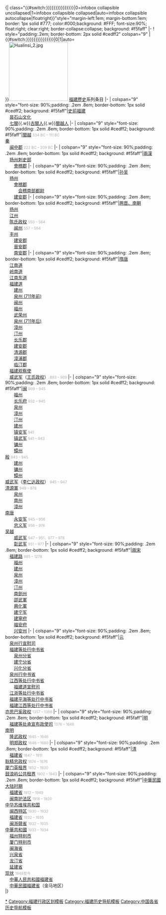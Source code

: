 <onlyinclude>{| class="{{#switch:{{{collapsed|{{{hidden|{{{折叠|{{{摺疊|{{{隐藏|{{{隱藏|}}}}}}}}}}}}}}}}}}|0=infobox collapsible uncollapsed|1=infobox collapsible collapsed|auto=infobox collapsible autocollapse|floatright}}"style="margin-left:1em; margin-bottom:1em; border: 1px solid #777; color:#000;background: #FFF; font-size:90%; float:right; clear:right; border-collapse:collapse; background: #f5faff" 
|-
! style="padding:.2em; border-bottom: 2px solid #cedff2" colspan="9" |{{#switch:{{{collapsed|{{{hidden|{{{折叠|{{{摺疊|{{{隐藏|{{{隱藏|}}}}}}}}}}}}}}}}}}|0|1|auto=<br />}}[[File:Hualinsi_2.jpg|center|190px]]
[[福建歷史]]系列条目
|-
| colspan="9" style="font-size: 90%;padding: .2em .8em; border-bottom: 1px solid #cedff2; background: #f5faff"|[[史前福建]]<br>　[[昙石山遗址|昙石山文化]]<br>　[[七閩]]{{.w}}[[古閩人]]{{.w}}[[閩越人]]
|-
| colspan="9" style="font-size: 90%;padding: .2em .8em; border-bottom: 1px solid #cedff2; background: #f5faff"|[[閩越]] <small><span style="color:#aaa">334 BC &ndash; 111 BC</font></small><br>[[秦朝|秦]]<br>　[[闽中郡]] <small><span style="color:#aaa">222 BC &ndash; 209 BC</font></small>
|-
| colspan="9" style="font-size: 90%;padding: .2em .8em; border-bottom: 1px solid #cedff2; background: #f5faff"|[[福建歷史#漢朝|兩漢]]<br>　[[扬州刺史部]]<br>　　[[會稽郡]]
|-
| colspan="9" style="font-size: 90%;padding: .2em .8em; border-bottom: 1px solid #cedff2; background: #f5faff"|[[福建歷史#六朝|孙吴]]<br>　[[扬州 (古代)|扬州]]<br>　　[[會稽郡]]<br>　　　[[会稽南部都尉]]<br>　　[[建安郡]]
|-
| colspan="9" style="font-size: 90%;padding: .2em .8em; border-bottom: 1px solid #cedff2; background: #f5faff"|[[福建歷史#六朝|两晋、南朝]]<br>　[[扬州 (古代)|扬州]]<br>　[[江州 (西晋)|江州]]<br>　[[陈宝应|陈氏政权]] <small><span style="color:#aaa">550 &ndash; 564 </font></small><br>　　[[闽州]] <small><span style="color:#aaa">557 &ndash; 564 </font></small><br>　[[丰州 (福建)|丰州]]<br>　　[[建安郡]]<br>　　[[晉安郡]]<br>　　[[南安郡 (南梁)|南安郡]]
|-
| colspan="9" style="font-size: 90%;padding: .2em .8em; border-bottom: 1px solid #cedff2; background: #f5faff"|[[福建歷史#隋唐|隋唐]]<br>　[[江南道]]<br>　[[岭南道]]<br>　[[江南东道]]<br>　[[威武军节度使|福建道]]<br>　　[[建州 (唐朝)|建州]]<br>　　[[泉州 (隋朝)|泉州 (711年前)]]<br>　　[[闽州]]<br>　　[[福州 (福建路)|福州]]<br>　　[[武荣州]]<br>　　[[泉州 (景云)|泉州 (711年后)]]<br>　　[[漳州 (古代)|漳州]]<br>　　[[汀州]]<br>　　[[長樂郡 (唐朝)|长乐郡]]<br>　　[[建安郡]]<br>　　[[清源郡]]<br>　　[[漳浦郡]]<br>　　[[临汀郡]]<br>　[[威武軍節度使|福建观察使]]<br>　[[威武軍節度使|威武军]]（[[闽国皇室列表|王氏政权]]） <small><span style="color:#aaa">893 &ndash; 909 </font></small>
|-
| colspan="9" style="font-size: 90%;padding: .2em .8em; border-bottom: 1px solid #cedff2; background: #f5faff"|[[闽国|闽]] <small><span style="color:#aaa">909 &ndash; 945 </font></small><br>　　[[福州 (福建路)|福州]]<br>　　[[福州 (福建路)|长乐府]] <small><span style="color:#aaa">932 &ndash; 945 </font></small><br>　　[[泉州 (景云)|泉州]]<br>　　[[漳州 (古代)|漳州]]<br>　　[[汀州]]<br>　　[[建州 (唐朝)|建州]]<br>　　[[镇武军节度使|镇安军]] <small><span style="color:#aaa">941</font></small><br>　　[[镇武军节度使|镇武军]] <small><span style="color:#aaa">941 &ndash; 943 </font></small><br>　　[[镛州]]<br>　　[[镡州]]<br>[[殷 (五代十国)|殷]] <small><span style="color:#aaa">943 &ndash; 945 </font></small><br>　　[[建州 (唐朝)|建州]]<br>　　[[镛州]]<br>　　[[镡州]]<br> [[威武軍節度使|威武军]]（[[李仁达|李仁达政权]]） <small><span style="color:#aaa">945 &ndash; 947 </font></small><br> [[清源軍]] <small><span style="color:#aaa">949 &ndash; 978 </font></small><br>　　[[泉州 (景云)|泉州]]<br>　　[[漳州 (古代)|南州]]<br>　　[[漳州 (古代)|漳州]]<br> [[南唐]]<br>　　[[镇武军节度使|永安军]] <small><span style="color:#aaa">945 &ndash; 956 </font></small><br>　　[[镇武军节度使|忠义军]] <small><span style="color:#aaa">956 &ndash; 976 </font></small><br> [[吴越国|吴越]]<br>　　[[威武軍節度使|威武军]] <small><span style="color:#aaa">947 &ndash; 951，977 &ndash; 978</font></small><br>　　[[威武軍節度使|彰武军]] <small><span style="color:#aaa">951 &ndash; 977 </font></small>
|-
| colspan="9" style="font-size: 90%;padding: .2em .8em; border-bottom: 1px solid #cedff2; background: #f5faff"|[[福建歷史#宋朝|兩宋]]<br>　[[福建路]] <small><span style="color:#aaa">985 &ndash; 1278 </font></small><br>　　[[福州 (福建路)|福州]]<br>　　[[建州 (唐朝)|建州]]<br>　　[[泉州 (景云)|泉州]]<br>　　[[漳州 (古代)|漳州]]<br>　　[[汀州]]<br>　　[[南劍州]]<br>　　[[邵武軍]]<br>　　[[興化軍]]<br>　　[[建州 (唐朝)|建宁军]]<br>　　[[建寧府]]<br>　　[[福安府]]<br>　　[[兴安州 (南宋)|兴安州]]
|-
| colspan="9" style="font-size: 90%;padding: .2em .8em; border-bottom: 1px solid #cedff2; background: #f5faff"|[[福建歷史#元朝|元]]<br>　[[泉州行宣慰司]]<br>　[[江浙等处行中书省#福建道|福建等处行中书省]]<br>　　[[泉州行中书省|泉州分省]]<br>　　[[建宁路|建宁分省]]<br>　　[[兴化分省]]<br>　[[泉州行中书省]]<br>　[[江西等处行中书省]]<br>　　[[福建道宣慰司]]<br>　[[江浙等处行中书省]]<br>　[[江浙等处行中书省#福建道|福建平海等处行中书省]]<br>　[[江西等处行中书省|福建江西等处行中书省]]<br> [[亦思巴奚軍|亦思巴奚政权]] <small><span style="color:#aaa">1357 &ndash; 1366 </font></small>
|-
| colspan="9" style="font-size: 90%;padding: .2em .8em; border-bottom: 1px solid #cedff2; background: #f5faff"|[[福建歷史#明朝|明]]<br>　[[福建等处承宣布政使司]] <small><span style="color:#aaa">1376 &ndash; 1646 </font></small><br>  [[南明]]<br>　[[隆武帝|隆武政权]] <small><span style="color:#aaa">1645 &ndash; 1646 </font></small><br>　[[明鄭|明郑政权]] <small><span style="color:#aaa">1646 &ndash; 1680 </font></small>
|-
| colspan="9" style="font-size: 90%;padding: .2em .8em; border-bottom: 1px solid #cedff2; background: #f5faff"|[[福建歷史#清朝|清]]<br>　[[福建省 (清)|福建省]] <small><span style="color:#aaa">1647 &ndash; 1911</font></small><br>[[耿精忠|耿精忠政权]] <small><span style="color:#aaa">1674 &ndash; 1676</font></small><br>[[厦门英租界]] <small><span style="color:#aaa">1852 &ndash; 1930</font></small><br>[[鼓浪屿公共租界]] <small><span style="color:#aaa">1902 &ndash; 1943</font></small> 
|-
| colspan="9" style="font-size: 90%;padding: .2em .8em; border-bottom: 1px solid #cedff2; background: #f5faff"|[[中華民國大陆时期]]<br>　[[福建省 (1912年－1949年)|福建省]] <small><span style="color:#aaa">1912 &ndash; 1949</font></small> <br>　[[闽南护法区]] <small><span style="color:#aaa">1918 &ndash; 1920 </font></small> <br>[[中华苏维埃共和国]]<br>　[[中央革命根据地|闽西特区]] <small><span style="color:#aaa">1930 &ndash; 1932 </font></small><br>　[[中央革命根据地|福建省]] <small><span style="color:#aaa">1932 &ndash; 1935 </font></small><br>　[[中央革命根据地|闽浙赣省]] <small><span style="color:#aaa">1932 &ndash; 1935 </font></small><br>[[中華共和國]] <small><span style="color:#aaa">1933 &ndash; 1934 </font></small><br>　[[福州市|福州特别市]]<br>　[[厦门市|厦门特别市]]<br>　[[闽海省]]<br>　[[兴泉省]]<br>　[[龙汀省]]<br>　[[延建省]]<br>[[台海現狀|现状]] <small><span style="color:#aaa">1949至今 </font></small><br>　[[中華人民共和國]][[福建省]]<br>　[[中華民國]][[福建省 (中華民國)|福建省]]（金马地区） 
<br>{{navbar|福建歷史}}
|}
</onlyinclude>{{convert template|Sidebar with collapsible lists}}<noinclude>
[[Category:福建行政区划史|*]]
[[Category:福建行政区划模板]]
[[Category:福建历史导航模板]]
</noinclude>
[[Category:中国各省历史导航模板]]